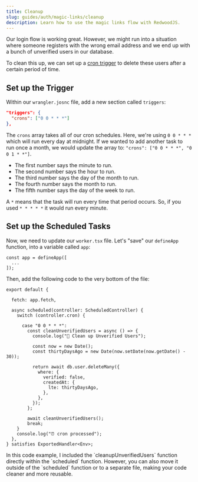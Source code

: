 ```yaml
---
title: Cleanup
slug: guides/auth/magic-links/cleanup
description: Learn how to use the magic links flow with RedwoodJS.
---
```



Our login flow is working great. However, we might run into a situation where someone registers with the wrong email address and we end up with a bunch of unverified users in our database.

To clean this up, we can set up a [cron trigger](/core/cron/) to delete these users after a certain period of time.

## Set up the Trigger

Within our `wrangler.josnc` file, add a new section called `triggers`:

```json title="wrangler.json"
"triggers": {
  "crons": ["0 0 * * *"]
},
```

The `crons` array takes all of our cron schedules. Here, we're using `0 0 * * *` which will run every day at midnight. If we wanted to add another task to run once a month, we would update the array to: `"crons": ["0 0 * * *", "0 0 1 * *"]`.

- The first number says the minute to run.
- The second number says the hour to run.
- The third number says the day of the month to run.
- The fourth number says the month to run.
- The fifth number says the day of the week to run.

A `*` means that the task will run every time that period occurs. So, if you used `* * * * *` it would run every minute.

## Set up the Scheduled Tasks

Now, we need to update our `worker.tsx` file. Let's "save" our `defineApp` function, into a variable called `app`:

```tsx title="src/worker.tsx" showLineNumbers=false
const app = defineApp([
  ...
]);
```

Then, add the following code to the very bottom of the file:

```tsx title="src/worker.tsx" showLineNumbers=false {"1. Set up our App (referencing defineApp)": 2} {"2. Set up the functions we want to run": 4} {"3. Set up a case for each cron schedule, matches our triggers": 7} {"4. Figure out 30 days ago": 11} {"5. Delete the users that are unverified and older than 30 days": 14} {"6. Call the function": 24}
export default {

  fetch: app.fetch,

  async scheduled(controller: ScheduledController) {
    switch (controller.cron) {

      case "0 0 * * *":
        const cleanUnverifiedUsers = async () => {
          console.log("🧹 Clean up Unverified Users");

          const now = new Date();
          const thirtyDaysAgo = new Date(now.setDate(now.getDate() - 30));

          return await db.user.deleteMany({
            where: {
              verified: false,
              createdAt: {
                lte: thirtyDaysAgo,
              },
            },
          });
        };

        await cleanUnverifiedUsers();
        break;
    }
    console.log("⏰ cron processed");
  },
} satisfies ExportedHandler<Env>;
```

<Aside title="cleanUnverifiedUsers function" type="note">
In this code example, I included the `cleanupUnverifiedUsers` function directly within the `scheduled` function. However, you can also move it outside of the `scheduled` function or to a separate file, making your code cleaner and more reusable.
</Aside>






